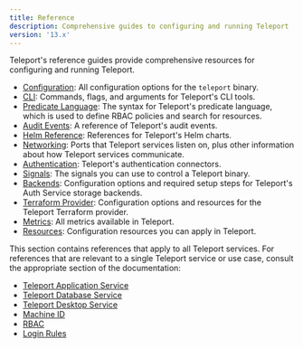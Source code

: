 ```yaml
---
title: Reference
description: Comprehensive guides to configuring and running Teleport
version: '13.x'
---
```


Teleport's reference guides provide comprehensive resources for configuring and
running Teleport.

- [Configuration](/ver/13.x/reference/config): All configuration options for the `teleport`
  binary.
- [CLI](/ver/13.x/reference/cli): Commands, flags, and arguments for Teleport's CLI tools.
- [Predicate Language](/ver/13.x/reference/predicate-language): The syntax for Teleport's
  predicate language, which is used to define RBAC policies and search for
  resources.
- [Audit Events](/ver/13.x/reference/audit): A reference of Teleport's audit events.
- [Helm Reference](/ver/13.x/reference/helm-reference): References for Teleport's Helm charts.
- [Networking](/ver/13.x/reference/networking): Ports that Teleport services listen on, plus
  other information about how Teleport services communicate.
- [Authentication](/ver/13.x/reference/authentication): Teleport's authentication connectors.
- [Signals](/ver/13.x/reference/signals): The signals you can use to control a Teleport
  binary.
- [Backends](/ver/13.x/reference/backends): Configuration options and required setup steps for
  Teleport's Auth Service storage backends.
- [Terraform Provider](/ver/13.x/reference/terraform-provider): Configuration options and
  resources for the Teleport Terraform provider.
- [Metrics](/ver/13.x/reference/metrics): All metrics available in Teleport.
- [Resources](/ver/13.x/reference/resources): Configuration resources you can apply in
  Teleport.

<Tip>
  This section contains references that apply to all Teleport services. For
  references that are relevant to a single Teleport service or use case, consult
  the appropriate section of the documentation:

  - [Teleport Application Service](/ver/13.x/application-access/reference)
  - [Teleport Database Service](/ver/13.x/database-access/reference)
  - [Teleport Desktop Service](/ver/13.x/desktop-access/reference)
  - [Machine ID](/ver/13.x/machine-id/reference)
  - [RBAC](/ver/13.x/access-controls/reference)
  - [Login Rules](/ver/13.x/access-controls/login-rules/reference)
</Tip>
